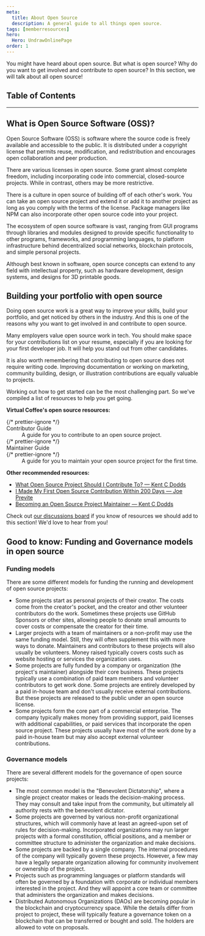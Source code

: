 ```yaml
---
meta:
  title: About Open Source
  description: A general guide to all things open source.
tags: [memberresources]
hero:
  Hero: UndrawOnlinePage
order: 1
---
```



<TextContainer background="light" showBackToTopLink={false}>

<LeadText>

You might have heard about open source. But what is open source? Why do you want to get involved and contribute to open source?
In this section, we will talk about all open source!

</LeadText>

</TextContainer>

## Table of Contents

<TextContainer>

---

## What is Open Source Software (OSS)?

Open Source Software (OSS) is software where the source code is freely available and accessible to the public. It is distributed under a copyright license that permits reuse, modification, and redistribution and encourages open collaboration and peer production.

There are various licenses in open source. Some grant almost complete freedom, including incorporating code into commercial, closed-source projects. While in contrast, others may be more restrictive.

There is a culture in open source of building off of each other's work. You can take an open source project and extend it or add it to another project as long as you comply with the terms of the license. Package managers like NPM can also incorporate other open source code into your project.

The ecosystem of open source software is vast, ranging from GUI programs through libraries and modules designed to provide specific functionality to other programs, frameworks, and programming languages, to platform infrastructure behind decentralized social networks, blockchain protocols, and simple personal projects.

Although best known in software, open source concepts can extend to any field with intellectual property, such as hardware development, design systems, and designs for 3D printable goods.

</TextContainer>

<TextContainer>

## Building your portfolio with open source

Doing open source work is a great way to improve your skills, build your portfolio, and get noticed by others in the industry. And this is one of the reasons why you want to get involved in and contribute to open source.

Many employers value open source work in tech. You should make space for your contributions list on your resume, especially if you are looking for your first developer job. It will help you stand out from other candidates.

It is also worth remembering that contributing to open source does not require writing code. Improving documentation or working on marketing, community building, design, or illustration contributions are equally valuable to projects.

Working out how to get started can be the most challenging part. So we've compiled a list of resources to help you get going.

**Virtual Coffee's open source resources:**

<dl>
	{/* prettier-ignore */}
	<dt><Link to="/resources/developer-resources/open-source/contributor-guide">Contributor Guide</Link></dt>
	<dd>A guide for you to contribute to an open source project.</dd>
	{/* prettier-ignore */}
	<dt><Link to="/resources/developer-resources/open-source/maintainer-guide">Maintainer Guide</Link></dt>
	{/* prettier-ignore */}
	<dd>A guide for you to maintain your open source project for the first time.</dd>
</dl>

**Other recommended resources:**

- [What Open Source Project Should I Contribute To? — Kent C Dodds](https://kentcdodds.com/blog/what-open-source-project-should-i-contribute-to)
- [I Made My First Open Source Contribution Within 200 Days — Joe Previte](https://www.freecodecamp.org/news/i-made-my-first-open-source-contribution-within-200-days-and-how-you-can-too-4d5bdbd63fad)
- [Becoming an Open Source Project Maintainer — Kent C Dodds](https://kentcdodds.com/blog/becoming-an-open-source-project-maintainer)

Check out [our discussions board](https://github.com/Virtual-Coffee/virtualcoffee.io/discussions/529) if you know of resources we should add to this section! We'd love to hear from you!

</TextContainer>

<TextContainer>

## Good to know: Funding and Governance models in open source

### Funding models

There are some different models for funding the running and development of open source projects:

- Some projects start as personal projects of their creator. The costs come from the creator's pocket, and the creator and other volunteer contributors do the work. Sometimes these projects use GitHub Sponsors or other sites, allowing people to donate small amounts to cover costs or compensate the creator for their time.
- Larger projects with a team of maintainers or a non-profit may use the same funding model. Still, they will often supplement this with more ways to donate. Maintainers and contributors to these projects will also usually be volunteers. Money raised typically covers costs such as website hosting or services the organization uses.
- Some projects are fully funded by a company or organization (the project's maintainer) alongside their core business. These projects typically use a combination of paid team members and volunteer contributors to get work done. Some projects are entirely developed by a paid in-house team and don't usually receive external contributions. But these projects are released to the public under an open source license.
- Some projects form the core part of a commercial enterprise. The company typically makes money from providing support, paid licenses with additional capabilities, or paid services that incorporate the open source project. These projects usually have most of the work done by a paid in-house team but may also accept external volunteer contributions.

### Governance models

There are several different models for the governance of open source projects:

- The most common model is the "Benevolent Dictatorship", where a single project creator makes or leads the decision-making process. They may consult and take input from the community, but ultimately all authority rests with the benevolent dictator.
- Some projects are governed by various non-profit organizational structures, which will commonly have at least an agreed-upon set of rules for decision-making. Incorporated organizations may run larger projects with a formal constitution, official positions, and a member or committee structure to administer the organization and make decisions.
- Some projects are backed by a single company. The internal procedures of the company will typically govern these projects. However, a few may have a legally separate organization allowing for community involvement or ownership of the project.
- Projects such as programming languages or platform standards will often be governed by a foundation with corporate or individual members interested in the project. And they will appoint a core team or committee that administers the organization and makes decisions.
- Distributed Autonomous Organizations (DAOs) are becoming popular in the blockchain and cryptocurrency space. While the details differ from project to project, these will typically feature a governance token on a blockchain that can be transferred or bought and sold. The holders are allowed to vote on proposals.

</TextContainer>
